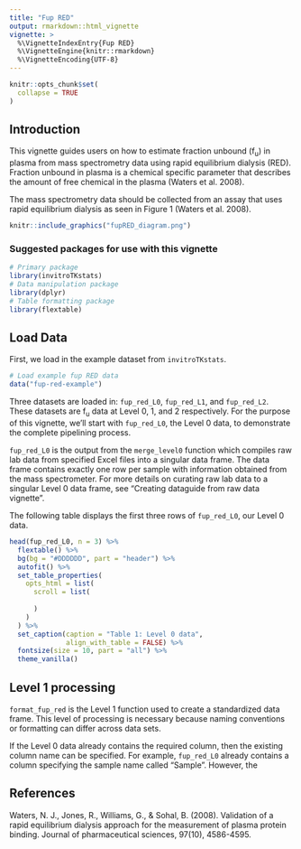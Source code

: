 ```yaml
---
title: "Fup RED"
output: rmarkdown::html_vignette
vignette: >
  %\VignetteIndexEntry{Fup RED}
  %\VignetteEngine{knitr::rmarkdown}
  %\VignetteEncoding{UTF-8}
---
```


```r
knitr::opts_chunk$set(
  collapse = TRUE
)
```

## Introduction 

This vignette guides users on how to estimate fraction unbound (f~u~) in plasma from mass spectrometry data using rapid equilibrium dialysis (RED). Fraction unbound in plasma is a chemical specific parameter that describes the amount of free chemical in the plasma (Waters et al. 2008).

The mass spectrometry data should be collected from an assay that uses rapid equilibrium dialysis as seen in Figure 1 (Waters et al. 2008). 

```r
knitr::include_graphics("fupRED_diagram.png")
```

### Suggested packages for use with this vignette

```r
# Primary package
library(invitroTKstats)
# Data manipulation package
library(dplyr)
# Table formatting package 
library(flextable)
```

## Load Data 

First, we load in the example dataset from `invitroTKstats`. 

```r
# Load example fup RED data 
data("fup-red-example")
```

Three datasets are loaded in: `fup_red_L0`, `fup_red_L1`, and `fup_red_L2`. These datasets are f~u~ data at Level 0, 1, and 2 respectively. For the purpose of this vignette, we'll start with `fup_red_L0`, the Level 0 data, to demonstrate the complete pipelining process. 

`fup_red_L0` is the output from the `merge_level0` function which compiles raw lab data from specified Excel files into a singular data frame. The data frame contains exactly one row per sample with information obtained from the mass spectrometer. For more details on curating raw lab data to a singular Level 0 data frame, see "Creating dataguide from raw data vignette". 

The following table displays the first three rows of `fup_red_L0`, our Level 0 data. 

```r
head(fup_red_L0, n = 3) %>% 
  flextable() %>% 
  bg(bg = "#DDDDDD", part = "header") %>% 
  autofit() %>% 
  set_table_properties(
    opts_html = list(
      scroll = list(
        
      )
    )
  ) %>% 
  set_caption(caption = "Table 1: Level 0 data", 
              align_with_table = FALSE) %>% 
  fontsize(size = 10, part = "all") %>% 
  theme_vanilla()
```

## Level 1 processing 

`format_fup_red` is the Level 1 function used to create a standardized data frame. This level of processing is necessary because naming conventions or formatting can differ across data sets. 

If the Level 0 data already contains the required column, then the existing column name can be specified. For example, `fup_red_L0` already contains a column specifying the sample name called "Sample". However, the 

## References 

Waters, N. J., Jones, R., Williams, G., & Sohal, B. (2008). Validation of a rapid equilibrium dialysis approach for the measurement of plasma protein binding. Journal of pharmaceutical sciences, 97(10), 4586-4595.
